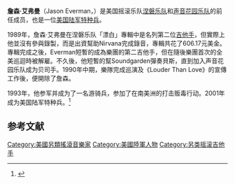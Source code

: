 '''詹森·艾弗曼'''（Jason Everman，{{bd|1967年|10月16日}}）是美国摇滚乐队[[涅磐乐队|涅磐乐队]]和[[声音花园乐队|声音花园乐队]]的前任成员，也是一位[[美国陆军|美国陆军]][[特种兵|特种兵]]。

1989年，詹森·艾弗曼在涅磐乐队「漂白」專輯中是名列第二位[[吉他手|吉他手]]，但實際上他並沒有參與錄製，而是出資幫助Nirvana完成錄音，專輯共花了606.17元美金。專輯完成之後，Everman短暫的成為樂團的第二吉他手，但在隨後樂團首次的全美巡迴時被解雇。不久後，他短暫的幫Soundgarden彈奏貝斯，直到加入声音花园乐队成为贝司手。1990年中期，樂隊完成巡演及《Louder Than Love》的宣傳工作後，便開除了詹森。

1993年，他参军并成为了一名游骑兵，参加了在南美洲的打击贩毒行动。2001年成为美国陆军特种兵。<ref>{{cite news|title=被“涅槃”乐队除名后，他成了特种兵|url=http://cn.nytimes.com/culture/20130720/c20rock/|accessdate=2013-07-22|newspaper=纽约时报中文网|date=2013年7月20日|archive-date=2019-10-07|archive-url=https://web.archive.org/web/20191007024928/https://cn.nytimes.com/culture/20130720/c20rock/|dead-url=no}}</ref> 

==参考文献==
{{reflist}}

{{Authority control}}
{{DEFAULTSORT:everman}}
[[Category:美國另類搖滾音樂家|Category:美國另類搖滾音樂家]]
[[Category:美國陸軍人物|Category:美國陸軍人物]]
[[Category:另类摇滚吉他手|Category:另类摇滚吉他手]]